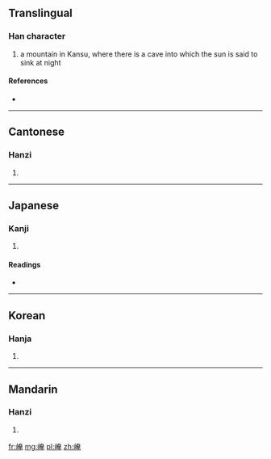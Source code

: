 ==Translingual==

===Han character===
{{Han char|rn=46|rad=山|as=08|sn=11|four=2471<sub>6</sub>|canj=山大中山 (UKLU)}}

# a mountain in Kansu, where there is a cave into which the sun is said to sink at night

====References====
* {{Han ref|kx=0315.020|dkj=08208|dj=0615.220|hdz=10778.120|uh=5D26|ud=23846|bh=D4FC|bd=54524}}

----

==Cantonese==

===Hanzi===
{{yue-hanzi|jyut=|y=yim1}}

# {{defn|Cantonese|sort=山08}}

----

==Japanese==

===Kanji===
{{ja-kanji|grade=|rs=山08}}

# {{defn|Japanese|sort=山08}}

====Readings====
* {{ja-readings|on=[[えん]] (en)|kun=}}

----

==Korean==

===Hanja===
{{ko-hanja|hangeul=엄|rv=eom|mr=ŏm}}

# {{defn|Korean|sort=山08}}

----

==Mandarin==

===Hanzi===
{{cmn-hanzi|pin=[[yān]] ([[yan1]])|wg=yen<sup>1</sup>}}

# {{defn|Mandarin|sort=山08}}

[[fr:崦]]
[[mg:崦]]
[[pl:崦]]
[[zh:崦]]